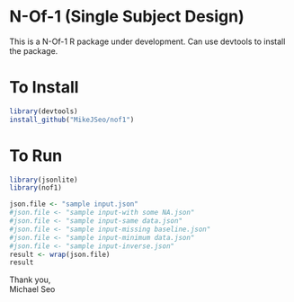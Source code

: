 # N-Of-1 (Single Subject Design)

This is a N-Of-1 R package under development. Can use devtools to install the package.

# To Install

```r
library(devtools)
install_github("MikeJSeo/nof1")
```

# To Run

```r
library(jsonlite)
library(nof1)

json.file <- "sample input.json" 
#json.file <- "sample input-with some NA.json"
#json.file <- "sample input-same data.json"
#json.file <- "sample input-missing baseline.json" 
#json.file <- "sample input-minimum data.json" 
#json.file <- "sample input-inverse.json" 
result <- wrap(json.file)
result
```

Thank you,    
Michael Seo
